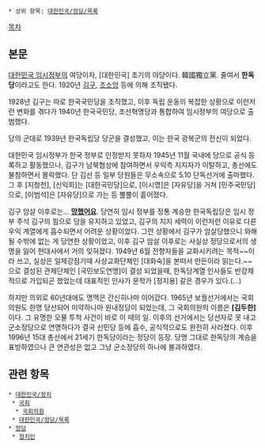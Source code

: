  * 상위 항목: [[대한민국/정당/목록]]

[[목차]]

== 본문 ==
[[대한민국 임시정부]]의 여당이자, [대한민국] 초기의 야당이다. 韓國獨立黨.
줄여서 '''한독당'''이라고도 한다. 1920년 [[김구]], [[조소앙]] 등에 의해 조직됐다. 

1928년 김구는 따로 한국국민당을 조직했고, 이후 독립 운동의 복잡한 상황으로 이런저런 변화를 겪다가 1940년 한국국민당, 조선혁명당과 통합하여 임시정부의 여당으로 출범했다. 

당의 군대로 1939년 한국독립당 당군을 결성했고, 이는 한국 광복군의 전신이 되었다.

대한민국 임시정부가 한국 정부로 인정받지 못하자 1945년 11월 국내에 당으로 공식 등록하고 활동했으나, 김구가 남북협상에 참여하면서 우익측 지지자가 이탈하고, 총선에도 불참하면서 몰락했다. 단 김선 등 일부 당원들은 무소속으로 5.10 단독선거에 출마했다. 그 후 [지청천], [신익희]는 [대한국민당]으로, [이시영]은 [자유당]을 거쳐 [민주국민당]으로, [이범석]은 [자유당]으로 가는 등 뿔뿔이 흩어졌다.

김구 암살 이후로는... '''[[망했어요]]'''. 당연히 임시 정부를 정통 계승한 한국독립당은 임시 정부 주석 김구의 힘으로 당을 유지하고 있었고, 김구의 지지 세력이 이런저런 이유로 다른 우익 계열에게 흡수되면서 어려운 상황이었다. 그런 상황에서 김구가 암살당했으니 와해될 수밖에 없는 게 당연한 상황이었고, 이후 김구 암살 이후로는 사실상 정당으로서의 생명을 잃어 현대사에서 거의 잊혀졌다.  1949년 6월 전향자들을 교화시키려는 목적~~이라 쓰고, 실상은 일제강점기때 사상교화단체인 [대화숙]을 본떠서 만든이라 읽는다.~~으로 결성된 관제단체인 [국민보도연맹]이 결성 되었을때, 한독당계열 인사들도 반강제적으로 가입되곤 했었는데 대표적인 인사가 문학가 [정지용] 같은 경우가 있다.(...)

하지만 의외로 60년대에도 명맥은 간신히나마 이어갔다. 1965년 보궐선거에서는 국회의원도 한명 당선되어 미약하나마 원내정당이 되었는데, 그 국회의원의 이름은 '''[김두한]'''이다. 그 유명한 오물 투척 사건이 바로 이 때의 일. 이후의 선거에서는 당선자로 못 내고 군소정당으로 연명하다가 결국 신민당 등에 흡수, 공식적으로도 완전히 사라졌다. 이후 1996년 15대 총선에서 21세기 한독당이라는 정당이 등장. 당명 그대로 한독당의 계승을 표방하였으나 큰 연관성은 없고 그냥 군소정당의 하나에 불과하였다.



== 관련 항목 ==
 * [[대한민국/정치]]
  * [[국회]]
   * [[국회의원]]
  * [[대한민국/정당/목록]]
 * [[정당]]
  * [[정치인]]
